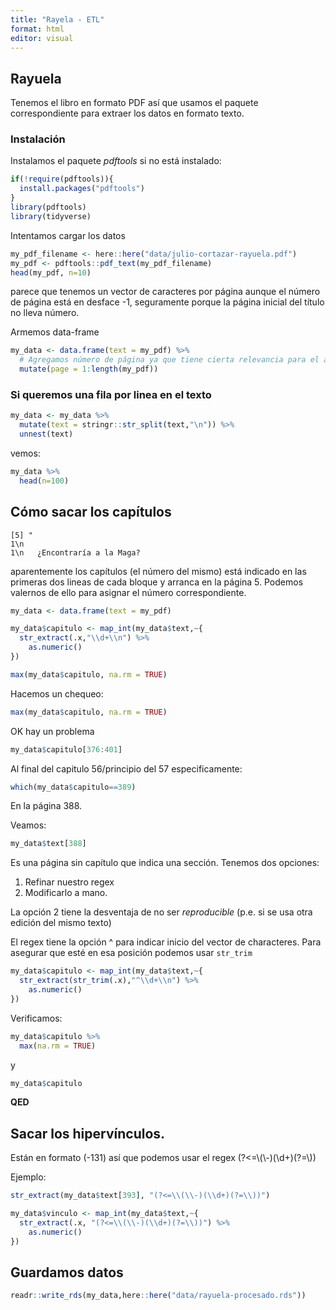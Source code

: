```yaml
---
title: "Rayela - ETL"
format: html
editor: visual
---
```


## Rayuela

Tenemos el libro en formato PDF así que usamos el paquete correspondiente para extraer los datos en formato texto.

### Instalación

Instalamos el paquete *pdftools* si no está instalado:

```r
if(!require(pdftools)){
  install.packages("pdftools")
}
library(pdftools)
library(tidyverse)
```

Intentamos cargar los datos

```r
my_pdf_filename <- here::here("data/julio-cortazar-rayuela.pdf")
my_pdf <- pdftools::pdf_text(my_pdf_filename)
head(my_pdf, n=10)
```

parece que tenemos un vector de caracteres por página aunque el número de página está en desface -1, seguramente porque la página inicial del título no lleva número.

Armemos data-frame

```r
my_data <- data.frame(text = my_pdf) %>% 
  # Agregamos número de página ya que tiene cierta relevancia para el análisis
  mutate(page = 1:length(my_pdf))
```

### Si queremos una fila por linea en el texto

```r
my_data <- my_data %>% 
  mutate(text = stringr::str_split(text,"\n")) %>% 
  unnest(text)
```

vemos:

```r
my_data %>% 
  head(n=100)
```

## Cómo sacar los capítulos

```         
[5] "                                                                                    1\n                                                                                   1\n   ¿Encontraría a la Maga?
```

aparentemente los capítulos (el número del mismo) está indicado en las primeras dos lineas de cada bloque y arranca en la página 5. Podemos valernos de ello para asignar el número correspondiente.

```r
my_data <- data.frame(text = my_pdf)

my_data$capitulo <- map_int(my_data$text,~{
  str_extract(.x,"\\d+\\n") %>% 
    as.numeric()
})

max(my_data$capitulo, na.rm = TRUE)

```

Hacemos un chequeo:

```r
max(my_data$capitulo, na.rm = TRUE)
```

OK hay un problema

```r
my_data$capitulo[376:401]
```

Al final del capitulo 56/principio del 57 especificamente:

```r
which(my_data$capitulo==389)
```

En la página 388.

Veamos:

```r
my_data$text[388]
```

Es una página sin capítulo que indica una sección. Tenemos dos opciones:\

1.  Refinar nuestro regex
2.  Modificarlo a mano.

La opción 2 tiene la desventaja de no ser *reproducible* (p.e. si se usa otra edición del mismo texto)

El regex tiene la opción \^ para indicar inicio del vector de characteres. Para asegurar que esté en esa posición podemos usar `str_trim`

```r
my_data$capitulo <- map_int(my_data$text,~{
  str_extract(str_trim(.x),"^\\d+\\n") %>% 
    as.numeric()
})


```

Verificamos:

```r
my_data$capitulo %>% 
  max(na.rm = TRUE)
```

y

```r
my_data$capitulo
```

**QED**

## Sacar los hipervínculos.

Están en formato (-131) así que podemos usar el regex (?\<=\\(\\-)(\\d+)(?=\\))

Ejemplo:

```r
str_extract(my_data$text[393], "(?<=\\(\\-)(\\d+)(?=\\))")
```

```r
my_data$vinculo <- map_int(my_data$text,~{
  str_extract(.x, "(?<=\\(\\-)(\\d+)(?=\\))") %>% 
    as.numeric()
})
```

## Guardamos datos

```r
readr::write_rds(my_data,here::here("data/rayuela-procesado.rds"))
```
